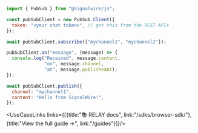 ```js
import { PubSub } from "@signalwire/js";

const pubSubClient = new PubSub.Client({
  token: "<your chat token>", // get this from the REST APIs
});

await pubSubClient.subscribe(["mychannel1", "mychannel2"]);

pubSubClient.on("message", (message) => {
  console.log("Received", message.content,
              "on", message.channel,
              "at", message.publishedAt);
});

await pubSubClient.publish({
  channel: "mychannel1",
  content: "Hello from SignalWire!",
});
```


<UseCaseLinks links={[{title:"📚 RELAY docs", link:"/sdks/browser-sdk/"}, {title:"View the full guide →", link:"/guides"}]}/>